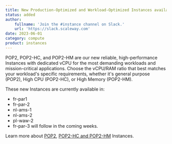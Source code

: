 ```yaml
---
title: New Production-Optimized and Workload-Optimized Instances available - POP2, POP2-HC, POP2-HM
status: added
author:
    fullname: 'Join the #instance channel on Slack.'
    url: 'https://slack.scaleway.com'
date: 2023-06-01
category: compute
product: instances
---
```


POP2, POP2-HC, and POP2-HM are our new reliable, high-performance Instances with dedicated vCPU for the most demanding workloads and mission-critical applications. Choose the vCPU/RAM ratio that best matches your workload's specific requirements, whether it's general purpose (POP2), High CPU (POP2-HC), or High Memory (POP2-HM). 

These new Instances are currently available in:
- fr-par1
- fr-par-2
- nl-ams-1
- nl-ams-2
- pl-waw-2
- fr-par-3 will follow in the coming weeks.

Learn more about [POP2](https://www.scaleway.com/en/production-optimized-instances/), [POP2-HC and POP2-HM](https://www.scaleway.com/en/workload-optimized-instances/) Instances.

